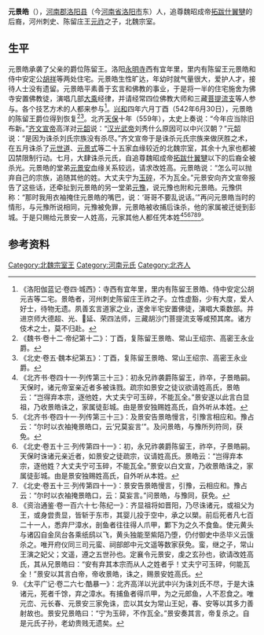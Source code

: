 '''元景皓'''（{{bd|？||559年||catIdx=Y元}}），[[河南郡|河南郡]][[洛阳县|洛阳县]]（今[[河南省|河南省]][[洛阳市|洛阳市]]东）人，追尊魏昭成帝[[拓跋什翼犍|拓跋什翼犍]]的后裔，河州刺史、陈留庄王[[元祚|元祚]]之子，北魏宗室。

==生平==
元景皓承袭了父亲的爵位陈留王。洛阳[[永明寺|永明寺]]西有宜年里，里内有陈留王元景皓和侍中安定公[[胡祥|胡祥]]等两处住宅。元景皓生性旷达，年幼时就气量很大，爱护人才，接待人士没有遗留。元景皓平素善于玄言和佛教的事业，于是将一半的住宅施舍为佛寺安置佛教徒，演唱几部[[大乘|大乘]]经律，并请经常四位佛教大师和三藏[[菩提流支|菩提流支]]等人参与。各个技艺方术的人都来参与<ref>《洛阳伽蓝记·卷四·城西》：寺西有宜年里，里内有陈留王景皓、侍中安定公胡元吉等二宅。景皓者，河州刺史陈留庄王祚之子。立性虚豁，少有大度，爱人好士，待物无遗。夙善玄言道家之业，遂舍半宅安置佛徒，演唱大乘数部。并进京师大德超、光、延、荣四法师，三藏胡沙门菩提流支等咸预其席。诸方伎术之士，莫不归赴。</ref>。[[兴和_(年号)|兴和]]四年六月丁酉（542年6月30日），元景皓的陈留王爵位得到恢复<ref>《魏书·卷十二·帝纪第十二》：丁酉，复陈留王景皓、常山王绍宗、高密王永业爵。</ref><ref>《北史·卷五·魏本纪第五》：丁酉，复陈留王景皓、常山王绍宗、高密王永业爵。</ref>。北齐[[天保_(北齐)|天保]]十年（559年），太史上奏说：“今年应当除旧布新。”[[齐文宣帝|齐文宣帝]]高洋对[[元韶|元韶]]说：“[[汉光武帝|汉光武帝]]刘秀什么原因可以中兴汉朝？”元韶说：“是因为诛杀刘氏宗族没有杀尽。”齐文宣帝于是诛杀元氏宗族来做厌胜之术，在五月诛杀了[[元世道|元世道]]、[[元景式|元景式]]等二十五家血缘较近的北魏宗室，其余十九家也都被囚禁限制行动。七月，大肆诛杀元氏，自追尊魏昭成帝[[拓跋什翼犍|拓跋什翼犍]]以下的后裔全被杀光。元景皓的堂弟[[元景安|元景安]]血缘关系较远，请求改姓高。元景皓说：“怎么可以抛弃自己的宗族，追随其他的姓。大丈夫宁为[[玉碎|玉碎]]，不为瓦全。”元景安向齐文宣帝报告了这些话，还牵扯到元景皓的另一堂弟[[元豫|元豫]]，说元豫也附和元景皓。元豫供称：“那时我用衣袖掩住元景皓的嘴巴，说：‘哥哥不要乱说话。’”再问元景皓当时的情形，与元豫所说相同，元豫被免罪，元景皓被收捕后诛杀，他的家属被迁徙到彭城。于是只赐给元景安一人姓高，元家其他人都任凭本姓<ref>《北齐书·卷四十一·列传第三十三》：初永兄祚袭爵陈留王，祚卒，子景皓嗣。天保时，诸元帝室亲近者多被诛戮。疏宗如景安之徒议欲请姓高氏，景皓云：“岂得弃本宗，逐他姓，大丈夫宁可玉碎，不能瓦全。”景安遂以此言白显祖，乃收景皓诛之，家属徒彭城。由是景安独赐姓高氏，自外听从本姓。</ref><ref>《北齐书·卷四十一·列传第三十三》：及景安告景皓慢言，引豫言相应和。豫占云：“尔时以衣袖掩景皓口，云‘兄莫妄言’”。及问景皓，与豫所列符同，获免。</ref><ref>《北史·卷五十三·列传第四十一》：初，永兄祚袭爵陈留王，祚卒，子景皓嗣。天保时诛诸元亲近者，如景安之徒疏宗，议请姓高氏。景皓云：“岂得弃本宗，逐他姓？大丈夫宁可玉碎，不能瓦全。”景安以白文宣，乃收景皓诛之，家属徒彭城。由是景安独赐姓高氏，自外听从本姓。</ref><ref>《北史·卷五十三·列传第四十一》：景安告景皓慢言，引豫，云相应和。豫占云：“尔时以衣袖掩景皓口，云：莫妄言。”问景皓，与豫同，获免。</ref><ref>《资治通鉴·卷一百六十七·陈纪一》：齐显祖将如晋阳，乃尽诛诸元，或祖父为王，或身尝贵显，皆斩于东市，其婴儿投于空中，承之以槊。前后死者凡七百二十一人，悉弃尸漳水，剖鱼者往往得人爪甲，鄴下为之久不食鱼。使元黄头与诸囚自金凤台各乘纸鸱以飞，黄头独能至紫陌乃堕，仍付御史中丞毕义云饿杀之。唯开府仪同三司元蛮、祠部郎中元文遥等数家获免。蛮，继之子，常山王演之妃父；文遥，遵之五世孙也。定襄令元景安，虔之玄孙也，欲请改姓高氏，其从兄景皓曰：“安有弃其本宗而从人之姓者乎！丈夫宁可玉碎，何能瓦全！”景安以其言白帝，帝收景皓，诛之，赐景安姓高氏。</ref><ref>《太平广记·卷二六七·酷暴一》：北齐高洋以光武中兴为诛刘氏不尽，于是大诛诸元，死者千馀，弃之漳水。有捕鱼者得爪甲，为之元郎鱼，人不忍食之。唯元峦、元长春、元景安三家免诛，峦以其女为常山王妃，春、安等以其多力善射故也。景安兄景皓曰：“宁为玉碎，不作瓦全。”景安奏其言，帝复杀之。自是元氏子孙，老幼贵贱无遗矣。</ref>。

== 参考资料 ==
{{reflist}}

[[Category:北魏宗室王|Category:北魏宗室王]]
[[Category:河南元氏|Category:河南元氏]]
[[Category:北齐人|Category:北齐人]]